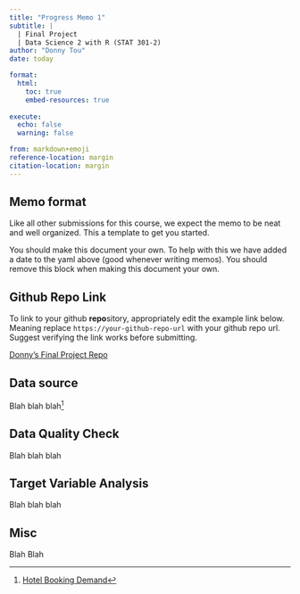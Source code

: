 ```yaml
---
title: "Progress Memo 1"
subtitle: |
  | Final Project 
  | Data Science 2 with R (STAT 301-2)
author: "Donny Tou"
date: today

format:
  html:
    toc: true
    embed-resources: true
    
execute:
  echo: false
  warning: false

from: markdown+emoji 
reference-location: margin
citation-location: margin
---
```


::: {.callout-important}
## Memo format

Like all other submissions for this course, we expect the memo to be neat and well organized. This a template to get you started. 

You should make this document your own. To help with this we have added a date to the yaml above (good whenever writing memos). You should remove this block when making this document your own.

:::

::: {.callout-tip icon=false}

## Github Repo Link

To link to your github **repo**sitory, appropriately edit the example link below. Meaning replace `https://your-github-repo-url` with your github repo url. Suggest verifying the link works before submitting.

[Donny's Final Project Repo](https://github.com/stat301-2-2024-winter/final-project-2-donnytou.git)

:::

## Data source

Blah blah blah^[[Hotel Booking Demand](https://www.kaggle.com/datasets/jessemostipak/hotel-booking-demand)]


## Data Quality Check

Blah blah blah

## Target Variable Analysis

Blah blah blah

## Misc

Blah Blah
